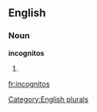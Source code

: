 
==English==

===Noun===
'''incognitos'''

# {{plural of|[[incognito]]}}

[[Category:English plurals]]

[[fr:incognitos]]